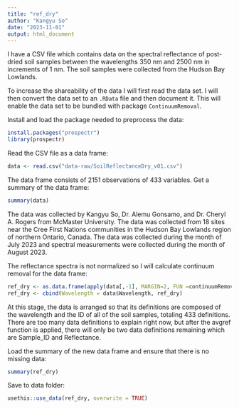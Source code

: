 ```yaml
---
title: "ref_dry"
author: "Kangyu So"
date: "2023-11-01"
output: html_document
---
```


I have a CSV file which contains data on the spectral reflectance of post-dried soil samples between the wavelengths 350 nm and 2500 nm in increments of 1 nm. The soil samples were collected from the Hudson Bay Lowlands.

To increase the shareability of the data I will first read the data set. I will then convert the data set to an `.RData` file and then document it. This will enable the data set to be bundled with package `ContinuumRemoval`.

Install and load the package needed to preprocess the data:
```r
install.packages("prospectr")
library(prospectr)
```

Read the CSV file as a data frame:
```r
data <- read.csv("data-raw/SoilReflectanceDry_v01.csv")
```

The data frame consists of 2151 observations of 433 variables. Get a summary of the data frame:
```r
summary(data)
```

The data was collected by Kangyu So, Dr. Alemu Gonsamo, and Dr. Cheryl A. Rogers from McMaster University. The data was collected from 18 sites near the Cree First Nations communities in the Hudson Bay Lowlands region of northern Ontario, Canada. The data was collected during the month of July 2023 and spectral measurements were collected during the month of August 2023. 

The reflectance spectra is not normalized so I will calculate continuum removal for the data frame:
```r
ref_dry <- as.data.frame(apply(data[,-1], MARGIN=2, FUN =continuumRemoval, wav = data$Wavelength))
ref_dry <- cbind(Wavelength = data$Wavelength, ref_dry)
```

At this stage, the data is arranged so that its definitions are composed of the wavelength and the ID of all of the soil samples, totaling 433 definitions. There are too many data definitions to explain right now, but after the avgref function is applied, there will only be two data definitions remaining which are Sample_ID and Reflectance.

Load the summary of the new data frame and ensure that there is no missing data:
```r
summary(ref_dry)
```

Save to data folder:
```r
usethis::use_data(ref_dry, overwrite = TRUE)
```
